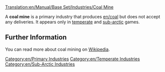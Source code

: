 [[Translation:en/Manual/Base Set/Industries/Coal Mine]]

{{en/Industries|image=en/Coalmine.png.png|name=Coal mine
|climates=[[en/Manual/Climates]], [[en/Manual/Climates]].
|accepts=Nothing
|produces=[[en/Manual/Base Set/Cargos/Coal]]
}}

A '''coal mine''' is a primary industry that produces [[en/coal]] but does not accept any deliveries. It appears only in [[en/Manual/Climates|temperate]] and [[en/Manual/Climates|sub-arctic]] games.

== Further Information ==
You can read more about coal mining on [https://www.wikipedia.org/wiki/Coal_mining Wikipedia].

{{en/Navbox Industries}}

[[Category:en/Primary Industries]]
[[Category:en/Temperate Industries]]
[[Category:en/Sub-Arctic Industries]]